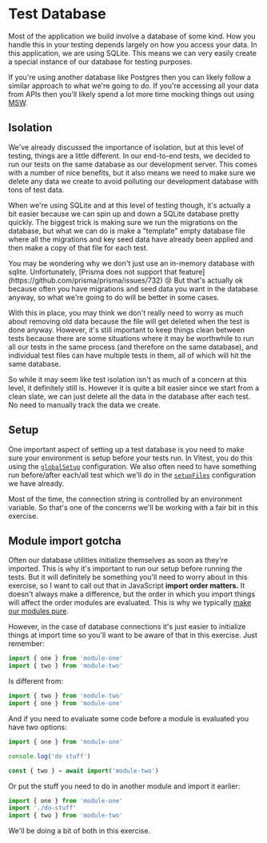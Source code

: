 # Test Database

Most of the application we build involve a database of some kind. How you handle
this in your testing depends largely on how you access your data. In this
application, we are using SQLite. This means we can very easily create a special
instance of our database for testing purposes.

If you're using another database like Postgres then you can likely follow a
similar approach to what we're going to do. If you're accessing all your data
from APIs then you'll likely spend a lot more time mocking things out using
[MSW](https://mswjs.io/).

## Isolation

We've already discussed the importance of isolation, but at this level of
testing, things are a little different. In our end-to-end tests, we decided to
run our tests on the same database as our development server. This comes with
a number of nice benefits, but it also means we need to make sure we delete any
data we create to avoid polluting our development database with tons of test
data.

When we're using SQLite and at this level of testing though, it's actually a bit
easier because we can spin up and down a SQLite database pretty quickly. The
biggest trick is making sure we run the migrations on the database, but what we
can do is make a "template" empty database file where all the migrations and key
seed data have already been applied and then make a copy of that file for each
test.

<callout-warning className="aside">
	You may be wondering why we don't just use an in-memory database with sqlite.
	Unfortunately, [Prisma does not support that
	feature](https://github.com/prisma/prisma/issues/732) 😢 But that's actually
	ok because often you have migrations and seed data you want in the database
	anyway, so what we're going to do will be better in some cases.
</callout-warning>

With this in place, you may think we don't really need to worry as much about
removing old data because the file will get deleted when the test is done
anyway. However, it's still important to keep things clean between tests because
there are some situations where it may be worthwhile to run all our tests in
the same process (and therefore on the same database), and individual test files
can have multiple tests in them, all of which will hit the same database.

So while it may seem like test isolation isn't as much of a concern at this
level, it definitely still is. However it is quite a bit easier since we start
from a clean slate, we can just delete all the data in the database after each
test. No need to manually track the data we create.

## Setup

One important aspect of setting up a test database is you need to make sure your
environment is setup before your tests run. In Vitest, you do this using the
[`globalSetup`](https://vitest.dev/config/#globalsetup) configuration. We also
often need to have something run before/after each/all test which we'll do in
the [`setupFiles`](https://vitest.dev/config/#setupfiles) configuration we have
already.

Most of the time, the connection string is controlled by an environment
variable. So that's one of the concerns we'll be working with a fair bit in this
exercise.

## Module import gotcha

Often our database utilities initialize themselves as soon as they're imported.
This is why it's important to run our setup before running the tests. But it
will definitely be something you'll need to worry about in this exercise, so I
want to call out that in JavaScript **import order matters.** It doesn't always
make a difference, but the order in which you import things will affect the
order modules are evaluated. This is why we typically
[make our modules pure](https://kentcdodds.com/blog/pure-modules).

However, in the case of database connections it's just easier to initialize
things at import time so you'll want to be aware of that in this exercise. Just
remember:

```ts nocopy
import { one } from 'module-one'
import { two } from 'module-two'
```

Is different from:

```ts nocopy
import { two } from 'module-two'
import { one } from 'module-one'
```

And if you need to evaluate some code before a module is evaluated you have two options:

```ts nocopy
import { one } from 'module-one'

console.log('do stuff')

const { two } = await import('module-two')
```

Or put the stuff you need to do in another module and import it earlier:

```ts nocopy
import { one } from 'module-one'
import './do-stuff'
import { two } from 'module-two'
```

We'll be doing a bit of both in this exercise.
